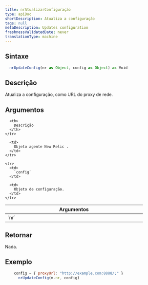 ```yaml
---
title: nrAtualizarConfiguração
type: apiDoc
shortDescription: Atualiza a configuração
tags: null
metaDescription: Updates configuration
freshnessValidatedDate: never
translationType: machine
---
```


## Sintaxe

```js
  nrUpdateConfig(nr as Object, config as Object) as Void
```

## Descrição

Atualiza a configuração, como URL do proxy de rede.

## Argumentos

<table>
  <thead>
    <tr>
      <th width="25%">
        Argumentos
      </th>

      <th>
        Descrição
      </th>
    </tr>
  </thead>

  <tbody>
    <tr>
      <td>
        `nr`
      </td>

      <td>
        Objeto agente New Relic .
      </td>
    </tr>

    <tr>
      <td>
        `config`
      </td>

      <td>
        Objeto de configuração.
      </td>
    </tr>
  </tbody>
</table>

## Retornar

Nada.

## Exemplo

```js
  	config = { proxyUrl: "http://example.com:8888/;" }
	  nrUpdateConfig(m.nr, config)
```